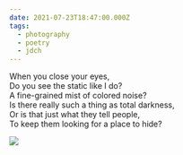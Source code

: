 ```yaml
---
date: 2021-07-23T18:47:00.000Z
tags:
  - photography
  - poetry
  - jdch
---
```

When you close your eyes,<br/>
Do you see the static like I do?<br/>
A fine-grained mist of colored noise?<br/>
Is there really such a thing as total darkness,<br/>
Or is that just what they tell people,<br/>
To keep them looking for a place to hide?

![](../../assets/photos/20210723-IMG_4416.jpg)

